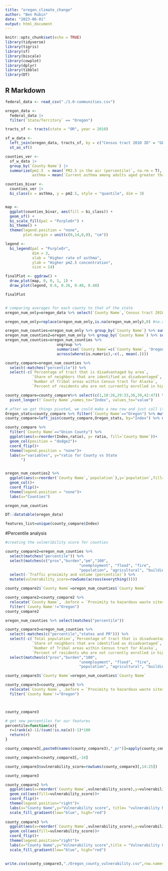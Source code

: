 ```yaml
---
title: "oregon_climate_change"
author: "Ben Rubin"
date: "2023-06-01"
output: html_document
---
```


```r
knitr::opts_chunk$set(echo = TRUE)
library(tidyverse)
library(tigris)
library(sf)
library(biscale)
library(cowplot)
library(dplyr)
library(tibble)
library(DT)
```

## R Markdown

```r
federal_data <- read_csv("./1.0-communities.csv")

oregon_data <-
  federal_data |>
  filter(`State/Territory` == "Oregon")

tracts_sf <- tracts(state = "OR", year = 2010)

sf_w_data <- 
  left_join(oregon_data, tracts_sf, by = c("Census tract 2010 ID" = "GEOID10")) |>
  st_as_sf()
```


```r
counties_ver <-
  sf_w_data |>
  group_by(`County Name`) |>
  summarize(pm2.5  = mean(`PM2.5 in the air (percentile)`, na.rm = T),
            asthma = mean(`Current asthma among adults aged greater than or equal to 18 years (percentile)`, na.rm = T))

counties_bivar <-
  counties_ver |>
  bi_class(x = asthma, y = pm2.5, style = "quantile", dim = 3)


map <-
  ggplot(counties_bivar, aes(fill = bi_class)) +
  geom_sf() +
  bi_scale_fill(pal = "PurpleOr") +
  bi_theme() +
  theme(legend.position = "none",
        plot.margin = unit(c(0,14,0,0), "cm"))

legend <- 
  bi_legend(pal = "PurpleOr",
            dim = 3,
            xlab = "Higher rate of asthma",
            ylab = "Higher pm2.5 concentration",
            size = 14)

finalPlot <- ggdraw() +
  draw_plot(map, 0, 0, 1, 1) +
  draw_plot(legend, 0.6, 0.26, 0.48, 0.48)

finalPlot
```


```r

```

```r
# comparing averages for each county to that of the state
oregon_num_only=oregon_data %>% select(`County Name`,`Census tract 2010 ID`,`State/Territory`) %>%  mutate(select_if(oregon_data, is.numeric))

oregon_num_only=replace(oregon_num_only,is.na(oregon_num_only),0) #na.rm or na.omit

oregon_num_counties=oregon_num_only %>% group_by(`County Name`) %>% summarise_if(is.numeric,mean,na.rm=T)
oregon_num_counties2=oregon_num_only %>% group_by(`County Name`) %>% summarise(population=sum(`Total population`))
oregon_num_counties=oregon_num_counties %>% 
                       ungroup %>% 
                       summarise(`County Name`=c(`County Name`, 'Oregon'),
                       across(where(is.numeric),~c(., mean(.))))

```

```r
county_compare=oregon_num_counties %>% 
  select(-matches("percentile")) %>% 
  select(-c(`Percentage of tract that is disadvantaged by area`, 
            `Share of neighbors that are identified as disadvantaged`,
            `Number of Tribal areas within Census tract for Alaska`,
            `Percent of residents who are not currently enrolled in higher ed`))

county_compare=county_compare%>% select(c(1,10:26,29:33,36,39,42:47)) %>% 
  pivot_longer(!`County Name`,names_to="Index", values_to="value")
```

```r
# after we got things pivoted, we could make a new row and just call it Oregon state averages then divide across columns
Oregon_stats=county_compare %>% filter(`County Name`=="Oregon") %>% mutate(Oregon_values=value) %>% select(Index,Oregon_values)
county_compare=left_join(county_compare,Oregon_stats, by="Index") %>% mutate(ratio=value/Oregon_values)


```


```r
county_compare %>%
  filter(`County Name`=="Union County") %>% 
  ggplot(aes(x=reorder(Index,ratio), y= ratio, fill=`County Name`))+
  geom_col(position = "dodge2")+
  coord_flip()+
  theme(legend.position = "none")+
  labs(x="variables", y="ratio for County vs State
       ")
```

```r

```


```r

oregon_num_counties2 %>% 
  ggplot(aes(x=reorder(`County Name`,`population`),y=`population`,fill=`County Name`))+
  geom_col()+
  coord_flip()+
  theme(legend.position = "none")+
  labs(x="Counties")

```

```r
oregon_num_counties
```

```r
DT::datatable(oregon_data) 
```

```r
features_list=unique(county_compare$Index)


```

#Percentile analysis
```r
#creating the vulneribility score for counties

county_compare2=oregon_num_counties %>% 
  select(matches("percentile")) %>% 
  select(matches(c("prox","burden","pm","100", 
                                 "unemployment", "flood", "fire", 
                                 "population", "agricultural", "building"))) %>%
  select(-`Traffic proximity and volume (percentile)`) %>% 
  mutate(vulnerability_score=rowSums(across(everything())))

county_compare2$`County Name`=oregon_num_counties$`County Name`

county_compare2=county_compare2 %>% 
  relocate(`County Name`, .before = `Proximity to hazardous waste sites (percentile)`) %>% 
  filter(`County Name`!="Oregon")
county_compare2

oregon_num_counties %>% select(matches("percentile"))
```




```r

county_compare3=oregon_num_counties %>% 
  select(-matches(c("percentile","states and PR"))) %>% 
  select(-c(`Total population`,`Percentage of tract that is disadvantaged by area`, 
            `Share of neighbors that are identified as disadvantaged`,
            `Number of Tribal areas within Census tract for Alaska`,
            `Percent of residents who are not currently enrolled in higher ed`,`County Name`,`Traffic proximity and volume`)) %>% 
  select(matches(c("prox","burden","100", 
                                 "unemployment", "flood", "fire", 
                                 "population", "agricultural", "building")))

county_compare3$`County Name`=oregon_num_counties$`County Name`

county_compare3=county_compare3 %>% 
  relocate(`County Name`, .before = `Proximity to hazardous waste sites`) %>% 
  filter(`County Name`!="Oregon")



county_compare3
```


```r
# get new percentiles for our features
percentile=function(x){
  r=(rank(x)-1)/(sum(!is.na(x))-1)*100
  return(r)
}

county_compare3[,paste0(names(county_compare3),"_pr")]=apply(county_compare3,2,percentile)

county_compare3=county_compare3[,-14]
```

```r


county_compare3$vulnerability_score=rowSums(county_compare3[,14:25])

county_compare3

```

```r
county_compare2 %>% 
  ggplot(aes(x=reorder(`County Name`,vulnerability_score),y=vulnerability_score))+
  geom_col(aes(fill=vulnerability_score))+
  coord_flip()+
  theme(legend.position="right")+
  labs(x="County Name",y="Vulnerability score", title= "vulnerability National percentiles")+
  scale_fill_gradient(low="blue", high="red")
  
county_compare3 %>% 
  ggplot(aes(x=reorder(`County Name`,vulnerability_score),y=vulnerability_score))+
  geom_col(aes(fill=vulnerability_score))+
  coord_flip()+
  theme(legend.position="right")+
  labs(x="County Name",y="Vulnerability score",title = "Vulnerability Oregon percentiles")+
  scale_fill_gradient(low="blue", high="red")
  

```
```r
write.csv(county_compare3,"./Oregon_county_vulnerability.csv",row.names=FALSE)
```

